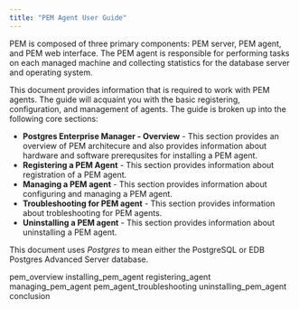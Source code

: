 ```yaml
---
title: "PEM Agent User Guide"
---
```




PEM is composed of three primary components: PEM server, PEM agent, and PEM web interface. The PEM agent is responsible for performing tasks on each managed machine and collecting statistics for the database server and operating system.

This document provides information that is required to work with PEM agents. The guide will acquaint you with the basic registering, configuration, and management of agents. The guide is broken up into the following core sections:

-   **Postgres Enterprise Manager - Overview** - This section provides an overview of PEM architecure and also provides information about hardware and software prerequsites for installing a PEM agent.
-   **Registering a PEM Agent** - This section provides information about registration of a PEM agent.
-   **Managing a PEM agent** - This section provides information about configuring and managing a PEM agent.
-   **Troubleshooting for PEM agent** - This section provides information about trobleshooting for PEM agents.
-   **Uninstalling a PEM agent** - This section provides information about uninstalling a PEM agent.

This document uses *Postgres* to mean either the PostgreSQL or EDB Postgres Advanced Server database.

<div class="toctree" maxdepth="3">

pem\_overview installing\_pem\_agent registering\_agent managing\_pem\_agent pem\_agent\_troubleshooting uninstalling\_pem\_agent conclusion

</div>
